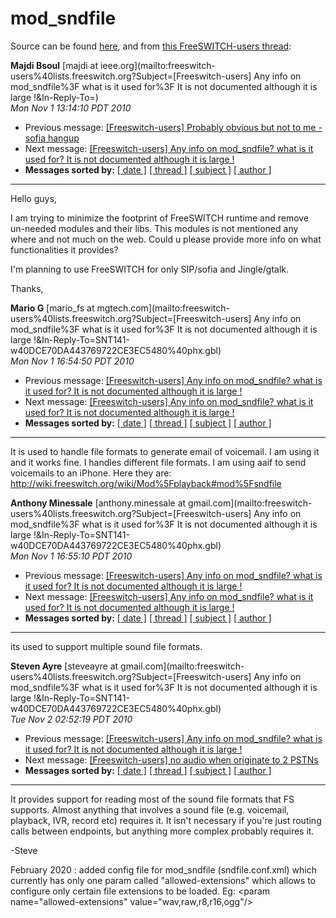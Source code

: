 
# mod_sndfile 

 

Source can be found [here](https://github.com/signalwire/freeswitch/blob/master/src/mod/formats/mod%5Fsndfile/mod%5Fsndfile.c), and from [this FreeSWITCH-users thread](https://lists.freeswitch.org/pipermail/freeswitch-users/2010-November/064703.html):

**Majdi Bsoul** [majdi at ieee.org](mailto:freeswitch-users%40lists.freeswitch.org?Subject=[Freeswitch-users] Any info on mod_sndfile%3F what is it used for%3F It
 is not documented although it is large !&In-Reply-To=)  
_Mon Nov 1 13:14:10 PDT 2010_

  
* Previous message: [\[Freeswitch-users\] Probably obvious but not to me - sofia hangup](https://lists.freeswitch.org/pipermail/freeswitch-users/2010-November/064698.html)
* Next message: [\[Freeswitch-users\] Any info on mod\_sndfile? what is it used for? It is not documented although it is large !](https://lists.freeswitch.org/pipermail/freeswitch-users/2010-November/064703.html)
* **Messages sorted by:** [\[ date \]](https://lists.freeswitch.org/pipermail/freeswitch-users/2010-November/date.html#64700) [\[ thread \]](https://lists.freeswitch.org/pipermail/freeswitch-users/2010-November/thread.html#64700) [\[ subject \]](https://lists.freeswitch.org/pipermail/freeswitch-users/2010-November/subject.html#64700) [\[ author \]](https://lists.freeswitch.org/pipermail/freeswitch-users/2010-November/author.html#64700)

---

Hello guys,

I am trying to minimize the footprint of FreeSWITCH runtime and remove un-needed modules and their libs. 
This modules is not mentioned any where and not much on the web.
Could u please provide more info on what functionalities it provides?

I'm planning to use FreeSWITCH for only SIP/sofia and Jingle/gtalk.

Thanks,

**Mario G** [mario\_fs at mgtech.com](mailto:freeswitch-users%40lists.freeswitch.org?Subject=[Freeswitch-users] Any info on mod_sndfile%3F what is it used
 for%3F It is not documented although it is large !&In-Reply-To=SNT141-w40DCE70DA443769722CE3EC5480%40phx.gbl)  
_Mon Nov 1 16:54:50 PDT 2010_

  
* Previous message: [\[Freeswitch-users\] Any info on mod\_sndfile? what is it used for? It is not documented although it is large !](https://lists.freeswitch.org/pipermail/freeswitch-users/2010-November/064700.html)
* Next message: [\[Freeswitch-users\] Any info on mod\_sndfile? what is it used for? It is not documented although it is large !](https://lists.freeswitch.org/pipermail/freeswitch-users/2010-November/064704.html)
* **Messages sorted by:** [\[ date \]](https://lists.freeswitch.org/pipermail/freeswitch-users/2010-November/date.html#64703) [\[ thread \]](https://lists.freeswitch.org/pipermail/freeswitch-users/2010-November/thread.html#64703) [\[ subject \]](https://lists.freeswitch.org/pipermail/freeswitch-users/2010-November/subject.html#64703) [\[ author \]](https://lists.freeswitch.org/pipermail/freeswitch-users/2010-November/author.html#64703)

---

It is used to handle file formats to generate email of voicemail. I am
using it and it works fine. I handles different file formats. I am using
aaif to send voicemails to an iPhone. Here they are:
<http://wiki.freeswitch.org/wiki/Mod%5Fplayback#mod%5Fsndfile>

**Anthony Minessale** [anthony.minessale at gmail.com](mailto:freeswitch-users%40lists.freeswitch.org?Subject=[Freeswitch-users] Any info on mod_sndfile%3F what is it used
 for%3F It is not documented although it is large !&In-Reply-To=SNT141-w40DCE70DA443769722CE3EC5480%40phx.gbl)  
_Mon Nov 1 16:55:10 PDT 2010_

  
* Previous message: [\[Freeswitch-users\] Any info on mod\_sndfile? what is it used for? It is not documented although it is large !](https://lists.freeswitch.org/pipermail/freeswitch-users/2010-November/064703.html)
* Next message: [\[Freeswitch-users\] Any info on mod\_sndfile? what is it used for? It is not documented although it is large !](https://lists.freeswitch.org/pipermail/freeswitch-users/2010-November/064708.html)
* **Messages sorted by:** [\[ date \]](https://lists.freeswitch.org/pipermail/freeswitch-users/2010-November/date.html#64704) [\[ thread \]](https://lists.freeswitch.org/pipermail/freeswitch-users/2010-November/thread.html#64704) [\[ subject \]](https://lists.freeswitch.org/pipermail/freeswitch-users/2010-November/subject.html#64704) [\[ author \]](https://lists.freeswitch.org/pipermail/freeswitch-users/2010-November/author.html#64704)

---

its used to support multiple sound file formats.

**Steven Ayre** [steveayre at gmail.com](mailto:freeswitch-users%40lists.freeswitch.org?Subject=[Freeswitch-users] Any info on mod_sndfile%3F what is it used
 for%3F It is not documented although it is large !&In-Reply-To=SNT141-w40DCE70DA443769722CE3EC5480%40phx.gbl)  
_Tue Nov 2 02:52:19 PDT 2010_

  
* Previous message: [\[Freeswitch-users\] Any info on mod\_sndfile? what is it used for? It is not documented although it is large !](https://lists.freeswitch.org/pipermail/freeswitch-users/2010-November/064704.html)
* Next message: [\[Freeswitch-users\] no audio when originate to 2 PSTNs](https://lists.freeswitch.org/pipermail/freeswitch-users/2010-November/064701.html)
* **Messages sorted by:** [\[ date \]](https://lists.freeswitch.org/pipermail/freeswitch-users/2010-November/date.html#64708) [\[ thread \]](https://lists.freeswitch.org/pipermail/freeswitch-users/2010-November/thread.html#64708) [\[ subject \]](https://lists.freeswitch.org/pipermail/freeswitch-users/2010-November/subject.html#64708) [\[ author \]](https://lists.freeswitch.org/pipermail/freeswitch-users/2010-November/author.html#64708)

---

It provides support for reading most of the sound file formats that FS
supports. Almost anything that involves a sound file (e.g. voicemail,
playback, IVR, record etc) requires it. It isn't necessary if you're
just routing calls between endpoints, but anything more complex
probably requires it.

-Steve

February 2020 : added config file for mod\_sndfile (sndfile.conf.xml) which currently has only one param called "allowed-extensions" which allows to configure only certain file extensions to be loaded. Eg: &lt;param name="allowed-extensions" value="wav,raw,r8,r16,ogg"/>


